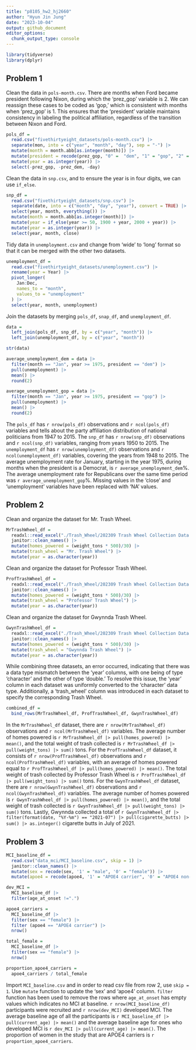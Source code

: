 ```yaml
---
title: "p8105_hw2_hj2660"
author: "Hyun Jin Jung"
date: "2023-10-04"
output: github_document
editor_options: 
  chunk_output_type: console
---
```


```r
library(tidyverse)
library(dplyr)
```

## Problem 1

Clean the data in `pols-month.csv`. There are months when Ford became president following Nixon, during which the 'prez_gop' variable is 2. We can reassign these cases to be coded as 'gop,' which is consistent with months when 'prez_gop' is 1. This ensures that the 'president' variable maintains consistency in labeling the political affiliation, regardless of the transition between Nixon and Ford.

```r
pols_df = 
  read.csv("fivethirtyeight_datasets/pols-month.csv") |>
  separate(mon, into = c("year", "month", "day"), sep = "-") |>
  mutate(month = month.abb[as.integer(month)]) |>
  mutate(president = recode(prez_gop, "0" =  "dem", "1" = "gop", "2" = "gop")) |>
  mutate(year = as.integer(year)) |>
  select(-prez_gop, -prez_dem, -day)
```

Clean the data in `snp.csv`, and to ensure the year is in four digits, we can use `if_else`.

```r
snp_df = 
  read.csv("fivethirtyeight_datasets/snp.csv") |>
  separate(date, into = c("month", "day", "year"), convert = TRUE) |>
  select(year, month, everything()) |>
  mutate(month = month.abb[as.integer(month)]) |>
  mutate(year = if_else(year >= 50, 1900 + year, 2000 + year)) |>
  mutate(year = as.integer(year)) |>
  select(year, month, close)
```

Tidy data in `unemployment.csv` and change from 'wide' to 'long' format so that it can be merged with the other two datasets.

```r
unemployment_df = 
  read.csv("fivethirtyeight_datasets/unemployment.csv") |>
  rename(year = Year) |>
  pivot_longer(
    Jan:Dec,
    names_to = "month",
    values_to = "unemployment"
  ) |>
  select(year, month, unemployment)
```

Join the datasets by merging `pols_df`, `snap_df`, and `unemployment_df`.

```r
data = 
  left_join(pols_df, snp_df, by = c("year", "month")) |>
  left_join(unemployment_df, by = c("year", "month"))

str(data)
```

```r
average_unemployment_dem = data |>
  filter(month == "Jan", year >= 1975, president == "dem") |>
  pull(unemployment) |>
  mean() |>
  round(2)
```

```r
average_unemployment_gop = data |>
  filter(month == "Jan", year >= 1975, president == "gop") |>
  pull(unemployment) |>
  mean() |>
  round(2)
```

The `pols_df` has `r nrow(pols_df)` observations and `r ncol(pols_df)` variables and tells about the party affiliation distribution of national politicians from 1947 to 2015. The `snp_df` has `r nrow(snp_df)` observations and `r ncol(snp_df)` variables, ranging from years 1950 to 2015. The `unemployment_df` has `r nrow(unemployment_df)` observations and `r ncol(unemployment_df)` variables, covering the years from 1948 to 2015. The average unemployment rate for January, starting in the year 1975, during months when the president is a Democrat, is `r average_unemployment_dem`%. The average unemployment rate for Republicans over the same time period was `r average_unemployment_gop`%. Missing values in the 'close' and 'unemployment' variables have been replaced with 'NA' values.


## Problem 2


Clean and organize the dataset for Mr. Trash Wheel.
```r
MrTrashWheel_df = 
  readxl::read_excel("./Trash_Wheel/202309 Trash Wheel Collection Data.xlsx", sheet = "Mr. Trash Wheel", range = "A2:N586") |>
  janitor::clean_names() |>
  mutate(homes_powered = (weight_tons * 500)/30) |>
  mutate(trash_wheel = "Mr. Trash Wheel") |>
  mutate(year = as.character(year)) 
```


Clean and organize the dataset for Professor Trash Wheel.
```r
ProfTrashWheel_df =
  readxl::read_excel("./Trash_Wheel/202309 Trash Wheel Collection Data.xlsx", sheet = "Professor Trash Wheel", range = "A2:M108") |>
  janitor::clean_names() |>
  mutate(homes_powered = (weight_tons * 500)/30) |>
  mutate(trash_wheel = "Professor Trash Wheel") |>
  mutate(year = as.character(year))
```

Clean and organize the dataset for Gwynnda Trash Wheel.
```r
GwynTrashWheel_df =
  readxl::read_excel("./Trash_Wheel/202309 Trash Wheel Collection Data.xlsx", sheet = "Gwynnda Trash Wheel", range = "A2:K157") |>
  janitor::clean_names() |>
  mutate(homes_powered = (weight_tons * 500)/30) |>
  mutate(trash_wheel = "Gwynnda Trash Wheel") |>
  mutate(year = as.character(year))
```

While combining three datasets, an error occurred, indicating that there was a data type mismatch between the 'year' columns, with one being of type 'character' and the other of type 'double.' To resolve this issue, the 'year' column in each dataset was uniformly converted to the 'character' data type. Additionally, a 'trash_wheel' column was introduced in each dataset to specify the corresponding Trash Wheel.

```r
combined_df = 
  bind_rows(MrTrashWheel_df, ProfTrashWheel_df, GwynTrashWheel_df)
```

In the `MrTrashWheel_df` dataset, there are `r nrow(MrTrashWheel_df)` observations and `r ncol(MrTrashWheel_df)` variables. The average number of homes powered is `r MrTrashWheel_df |> pull(homes_powered) |> mean()`, and the total weight of trash collected is `r MrTrashWheel_df |> pull(weight_tons) |> sum()` tons. For the `ProfTrashWheel_df` dataset, it consists of `r nrow(ProfTrashWheel_df)` observations and `r ncol(ProfTrashWheel_df)` variables, with an average of homes powered equal to `r ProfTrashWheel_df |> pull(homes_powered) |> mean()`. The total weight of trash collected by Professor Trash Wheel is `r ProfTrashWheel_df |> pull(weight_tons) |> sum()` tons. For the `GwynTrashWheel_df` dataset, there are `r nrow(GwynTrashWheel_df)` observations and `r ncol(GwynTrashWheel_df)` variables. The average number of homes powered is `r GwynTrashWheel_df |> pull(homes_powered) |> mean()`, and the total weight of trash collected is `r GwynTrashWheel_df |> pull(weight_tons) |> sum()` tons. Lastly, Gwynnda collected a total of `r GwynTrashWheel_df |> filter(format(date, "%Y-%m") == "2021-07") |> pull(cigarette_butts) |> sum() |> as.integer()` cigarette butts in July of 2021.

## Problem 3

```r
MCI_baseline_df = 
  read.csv("data_mci/MCI_baseline.csv", skip = 1) |>
  janitor::clean_names() |>
  mutate(sex = recode(sex, '1' = "male", '0' = "female")) |>
  mutate(apoe4 = recode(apoe4, '1' = "APOE4 carrier", '0' = "APOE4 non-carrier"))

dev_MCI = 
  MCI_baseline_df |>
  filter(age_at_onset !=".")
```

```r
apoe4_carriers =
  MCI_baseline_df |>
  filter(sex == "female") |> 
  filter (apoe4 == "APOE4 carrier") |> 
  nrow()

total_female = 
  MCI_baseline_df |>
  filter(sex == "female") |>
  nrow()

proportion_apoe4_carriers =
  apoe4_carriers / total_female
```

Import `MCI_baseline.csv` and in order to read csv file from row 2, use `skip = 1`. Use `mutate` function to update the 'sex' and 'apoe4' column. `filter` function has been used to remove the rows where `age_at_onset` has empty values which indicates no MCI at baseline. `r nrow(MCI_baseline_df)` participants were recruited and `r nrow(dev_MCI)` developed MCI. The average baseline age of all the participants is `r MCI_baseline_df |> pull(current_age) |> mean()` and the average baseline age for ones who developed MCI is `r dev_MCI |> pull(current_age) |> mean()`. The proportion of women in the study that are APOE4 carriers is `r proportion_apoe4_carriers`.


